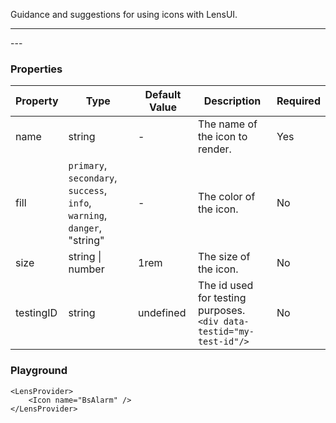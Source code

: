 
Guidance and suggestions for using icons with LensUI.

---
<LensProvider>
    <Icon name="BsAlarm" />
</LensProvider>
---

### Properties

|Property|Type|Default Value|Description|Required|
|---|---|---|---|---|
|name|string|-|The name of the icon to render.|Yes|
|fill|`primary`, `secondary`, `success`, <br/>`info`, `warning`, `danger`, "string"|-|The color of the icon.|No|
|size|string \| number | 1rem |The size of the icon.|No|
|testingID| string | undefined | The id used for testing purposes.<br/>`<div data-testid="my-test-id"/>` |No|

### Playground

```tsx live
<LensProvider>
    <Icon name="BsAlarm" />
</LensProvider>
```